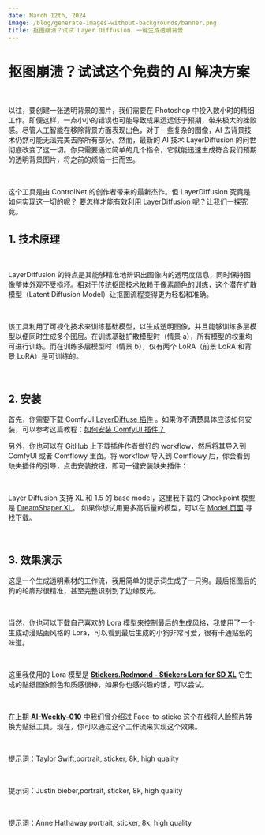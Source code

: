 ```yaml
---
date: March 12th, 2024
image: /blog/generate-Images-without-backgrounds/banner.png
title: 抠图崩溃？试试 Layer Diffusion，一键生成透明背景
---
```



# 抠图崩溃？试试这个免费的 AI 解决方案

<br/>
<PhotoProvider>
  <PhotoView src="/blog/generate-Images-without-backgrounds/banner.png">
    <img src="/blog/generate-Images-without-backgrounds/banner.png" alt="" className='rounded-lg'/>
  </PhotoView>
</PhotoProvider>

以往，要创建一张透明背景的图片，我们需要在 Photoshop 中投入数小时的精细工作。即便这样，一点小小的错误也可能导致成果远远低于预期，带来极大的挫败感。尽管人工智能在移除背景方面表现出色，对于一些复杂的图像，AI 去背景技术仍然可能无法完美去除所有部分。然而，最新的 AI 技术 LayerDiffusion 的问世彻底改变了这一切。你只需要通过简单的几个指令，它就能迅速生成符合我们预期的透明背景图片，将之前的烦恼一扫而空。

<br/>
<PhotoProvider>
  <PhotoView src="/blog/generate-Images-without-backgrounds/014.png">
    <img src="/blog/generate-Images-without-backgrounds/014.png" alt="" className='rounded-lg'/>
  </PhotoView>
</PhotoProvider>

这个工具是由 ControlNet 的创作者带来的最新杰作。但 LayerDiffusion 究竟是如何实现这一切的呢？
要怎样才能有效利用 LayerDiffusion 呢？让我们一探究竟。

## 1. 技术原理 

<br/>
<PhotoProvider>
  <PhotoView src="/blog/generate-Images-without-backgrounds/002.png">
    <img src="/blog/generate-Images-without-backgrounds/002.png" alt="" className='rounded-lg'/>
  </PhotoView>
</PhotoProvider>

LayerDiffusion 的特点是其能够精准地辨识出图像内的透明度信息，同时保持图像整体外观不受损坏。相对于传统抠图技术依赖于像素颜色的训练，这个潜在扩散模型（Latent Diffusion Model）让抠图流程变得更为轻松和准确。

<br/>
<PhotoProvider>
  <PhotoView src="/blog/generate-Images-without-backgrounds/003.png">
    <img src="/blog/generate-Images-without-backgrounds/003.png" alt="" className='rounded-lg'/>
  </PhotoView>
</PhotoProvider>

该工具利用了可视化技术来训练基础模型，以生成透明图像，并且能够训练多层模型以便同时生成多个图层。在训练基础扩散模型时（情景 a），所有模型的权重均可进行训练。而在训练多层模型时（情景 b），仅有两个 LoRA（前景 LoRA 和背景 LoRA）是可训练的。

<br/>
<PhotoProvider>
  <PhotoView src="/blog/generate-Images-without-backgrounds/004.png">
    <img src="/blog/generate-Images-without-backgrounds/004.png" alt="" className='rounded-lg'/>
  </PhotoView>
</PhotoProvider>

## 2. 安装 

首先，你需要下载 ComfyUI [LayerDiffuse 插件](https://github.com/huchenlei/ComfyUI-layerdiffuse) 。如果你不清楚具体应该如何安装，可以参考这篇教程：[如何安装 ComfyUI 插件？](https://www.comflowy.com/advanced/how-to-install-comfyui-extension)

另外，你也可以在 GitHub 上下载插件作者做好的 workflow，然后将其导入到 ComfyUI 或者 Comflowy 里面。将 workflow 导入到 Comflowy 后，你会看到缺失插件的引导，点击安装按钮，即可一键安装缺失插件：

<br/>
<PhotoProvider>
  <PhotoView src="/blog/generate-Images-without-backgrounds/015.png">
    <img src="/blog/generate-Images-without-backgrounds/015.png" alt="" className='rounded-lg'/>
  </PhotoView>
</PhotoProvider>

Layer Diffusion 支持 XL 和 1.5 的 base model，这里我下载的 Checkpoint 模型是 [DreamShaper XL](https://www.comflowy.com/model/dream-shaper-xl)。
如果你想试用更多高质量的模型，可以在 [Model 页面](https://www.comflowy.com/model) 寻找下载。

<br/>
<PhotoProvider>
  <PhotoView src="/blog/generate-Images-without-backgrounds/016.png">
    <img src="/blog/generate-Images-without-backgrounds/016.png" alt="" className='rounded-lg'/>
  </PhotoView>
</PhotoProvider>

## 3. 效果演示

这是一个生成透明素材的工作流，我用简单的提示词生成了一只狗。最后抠图后的狗的轮廓形很精准，甚至完整识别到了边缘反光。

<br/>
<PhotoProvider>
  <PhotoView src="/blog/generate-Images-without-backgrounds/017.png">
    <img src="/blog/generate-Images-without-backgrounds/017.png" alt="" className='rounded-lg'/>
  </PhotoView>
</PhotoProvider>

当然，你也可以下载自己喜欢的 Lora 模型来控制最后的生成风格，我使用了一个生成动漫贴画风格的 Lora，可以看到最后生成的小狗非常可爱，很有卡通贴纸的味道。

<br/>
<PhotoProvider>
  <PhotoView src="/blog/generate-Images-without-backgrounds/018.png">
    <img src="/blog/generate-Images-without-backgrounds/018.png" alt="" className='rounded-lg'/>
  </PhotoView>
</PhotoProvider>

这里我使用的 Lora 模型是 [**Stickers.Redmond - Stickers Lora for SD XL**](https://civitai.com/models/144142/stickersredmond-stickers-lora-for-sd-xl) 它生成的贴纸图像颜色和质感很棒，如果你也感兴趣的话，可以尝试。

<br/>
<PhotoProvider>
  <PhotoView src="/blog/generate-Images-without-backgrounds/019.png">
    <img src="/blog/generate-Images-without-backgrounds/019.png" alt="" className='rounded-lg'/>
  </PhotoView>
</PhotoProvider>

在上期 [**AI-Weekly-010**](https://www.comflowy.com/zh-CN/blog/AI-Weekly-010) 中我们曾介绍过 Face-to-sticke 这个在线将人脸照片转换为贴纸工具。现在，你可以通过这个工作流来实现这个效果。

<br/>
<PhotoProvider>
  <PhotoView src="/blog/generate-Images-without-backgrounds/020.png">
    <img src="/blog/generate-Images-without-backgrounds/020.png" alt="" className='rounded-lg'/>
  </PhotoView>
</PhotoProvider>

提示词：Taylor Swift,portrait, sticker, 8k, high quality

<br/>
<PhotoProvider>
  <PhotoView src="/blog/generate-Images-without-backgrounds/011.png">
    <img src="/blog/generate-Images-without-backgrounds/011.png" alt="" className='rounded-lg'/>
  </PhotoView>
</PhotoProvider>

提示词：Justin bieber,portrait, sticker, 8k, high quality

<br/>
<PhotoProvider>
  <PhotoView src="/blog/generate-Images-without-backgrounds/012.png">
    <img src="/blog/generate-Images-without-backgrounds/012.png" alt="" className='rounded-lg'/>
  </PhotoView>
</PhotoProvider>

提示词：Anne Hathaway,portrait, sticker, 8k, high quality

<br/>
<PhotoProvider>
  <PhotoView src="/blog/generate-Images-without-backgrounds/013.png">
    <img src="/blog/generate-Images-without-backgrounds/013.png" alt="" className='rounded-lg'/>
  </PhotoView>
</PhotoProvider>


